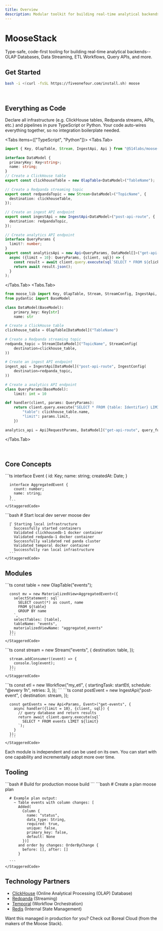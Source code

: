 ```yaml
---
title: Overview
description: Modular toolkit for building real-time analytical backends
---
```



# MooseStack

<div className="flex items-center gap-4 my-8 flex-wrap">
  <IconBadge Icon={PathConfig.quickstart.icon} label="5 minute setup" variant="moose" />
  <IconBadge Icon={Database} label="Pre-integrated ClickHouse, Redpanda, Temporal" variant="moose" />
  <IconBadge Icon={Laptop} label="Hot-reload development" variant="moose" />
</div>

Type-safe, code-first tooling for building real-time analytical backends--OLAP Databases, Data Streaming, ETL Workflows, Query APIs, and more.

## Get Started
```bash filename="Install Moose" copy
bash -i <(curl -fsSL https://fiveonefour.com/install.sh) moose
```

<CTACards rows={3} columns={1}>
  <CTACard
    title="5-minute Quickstart"
    description="Start with a simple demo app to get a feel for Moose"
    ctaLink={PathConfig.quickstart.path}
    Icon={PathConfig.quickstart.icon}
    variant="default"
    orientation="horizontal"
  />
  <CTACard
    title="Start with your existing ClickHouse database"
    description="Works with your current data - zero migration required"
    ctaLink={PathConfig.fromClickhouse.path}
    Icon={PathConfig.fromClickhouse.icon}
    variant="default"
    orientation="horizontal"
  />
  <CTACard
    title="Bootstrap with a Reference Application"
    description="Start with a reference application for integrating Moose with complex microservices architectures"
    ctaLink="https://github.com/514-labs/area-code"
    Icon={Github}
    variant="default"
    orientation="horizontal"
  />
</CTACards>

<br />

## Everything as Code

Declare all infrastructure (e.g. ClickHouse tables, Redpanda streams, APIs, etc.) and pipelines in pure TypeScript or Python. Your code auto-wires everything together, so no integration boilerplate needed.

<Tabs items={["TypeScript", "Python"]}>
<Tabs.Tab>
```ts filename="Complete Analytical Backend in 1 TS file" copy
import { Key, OlapTable, Stream, IngestApi, Api } from "@514labs/moose-lib";
 
interface DataModel {
  primaryKey: Key<string>;
  name: string;
}
// Create a ClickHouse table
export const clickhouseTable = new OlapTable<DataModel>("TableName");
 
// Create a Redpanda streaming topic
export const redpandaTopic = new Stream<DataModel>("TopicName", {
  destination: clickhouseTable,
});
 
// Create an ingest API endpoint
export const ingestApi = new IngestApi<DataModel>("post-api-route", {
  destination: redpandaTopic,
});
 
// Create analytics API endpoint
interface QueryParams {
  limit?: number;
}
export const analyticsApi = new Api<QueryParams, DataModel[]>("get-api-route", 
  async ({limit = 10}: QueryParams, {client, sql}) => {
    const result = await client.query.execute(sql`SELECT * FROM ${clickhouseTable} LIMIT ${limit}`);
    return await result.json();
  }
);
```
</Tabs.Tab>
<Tabs.Tab>
```python filename="Complete Analytical Backend in 1 Python file" copy
from moose_lib import Key, OlapTable, Stream, StreamConfig, IngestApi, IngestApiConfig, Api
from pydantic import BaseModel
 
class DataModel(BaseModel):
    primary_key: Key[str]
    name: str
 
# Create a ClickHouse table
clickhouse_table = OlapTable[DataModel]("TableName")
 
# Create a Redpanda streaming topic
redpanda_topic = Stream[DataModel]("TopicName", StreamConfig(
    destination=clickhouse_table,
))
 
# Create an ingest API endpoint
ingest_api = IngestApi[DataModel]("post-api-route", IngestConfig(
    destination=redpanda_topic,
))
 
# Create a analytics API endpoint
class QueryParams(BaseModel):
    limit: int = 10
 
def handler(client, params: QueryParams):
    return client.query.execute("SELECT * FROM {table: Identifier} LIMIT {limit: Int32}", {
        "table": clickhouse_table.name,
        "limit": params.limit,
    })
 
analytics_api = Api[RequestParams, DataModel]("get-api-route", query_function=handler)
``` 
</Tabs.Tab>
</Tabs>

<br />

## Core Concepts

<StaggeredCards>
<StaggeredCard>
 <StaggeredContent
      title="Data Modeling"
      description="Model all of your infrastructure in native TypeScript or Python. Share the same types across all components."
      cta={{
        label: "Learn more",
        href: PathConfig.dataModeling.path,
        variant: "outline",
      }}
    />
    <StaggeredCode>
      ```ts
      interface Event {
        id: Key<string>;
        name: string;
        createdAt: Date;
      }

      interface AggregatedEvent {
        count: number;
        name: string;
      }
      ```
    </StaggeredCode>
  </StaggeredCard>

  <StaggeredCard className="border-t">
    <StaggeredContent
      title="Local Development Environment"
      description="Run your entire analytical backend on your laptop, hot reloading schema migrations as you work."
      cta={{
        label: "Learn more",
        href: PathConfig.localDev.path,
        variant: "outline",
      }}
    />
    <StaggeredCode>
      ```bash
      # Start local dev server
      moose dev

      ⡏ Starting local infrastructure
        Successfully started containers
        Validated clickhousedb-1 docker container
        Validated redpanda-1 docker container
        Successfully validated red panda cluster
        Validated temporal docker container
        Successfully ran local infrastructure
      ```
    </StaggeredCode>
  </StaggeredCard>
</StaggeredCards>


## Modules
<StaggeredCards>
  
  <StaggeredCard className="border-t">
    <StaggeredContent
      isMooseModule={true}
      title="OLAP"
      description="Store and query data with ClickHouse's columnar engine—100x faster than traditional databases for analytics. Manage tables, materialized views, and data migrations in code."
      cta={{
        label: "Learn more",
        href: PathConfig.olap.path,
        variant: "outline",
      }}
    />
    <StaggeredCode>
      ```ts
      const table = new OlapTable<Event>("events");

      const mv = new MaterializedView<AggregatedEvent>({
        selectStatement: sql`
          SELECT count(*) as count, name
          FROM ${table}
          GROUP BY name
        `,
        selectTables: [table],
        tableName: "events",
        materializedViewName: "aggregated_events"
      });
      ```
    </StaggeredCode>
  </StaggeredCard>

  <StaggeredCard className="border-t">
    <StaggeredContent
      isMooseModule={true}
      title="Streaming"
      description="Build real-time data pipelines with Kafka/Redpanda streams and transformations in code."
      cta={{
        label: "Learn more",
        href: PathConfig.streaming.path,
        variant: "outline",
      }}
    />
    <StaggeredCode>
      ```ts
      const stream = new Stream<Event>("events", {
        destination: table,
      });

      stream.addConsumer((event) => {
        console.log(event);
      });
      ```
    </StaggeredCode>
  </StaggeredCard>

  <StaggeredCard className="border-t">
    <StaggeredContent
      isMooseModule={true}
      title="Workflows"
      description="Build ETL pipelines and task orchestration with in-memory workflow code."
      cta={{
        label: "Learn more",
        href: PathConfig.workflows.path,
        variant: "outline",
      }}
    />
    <StaggeredCode>
      ```ts
      const etl = new Workflow("my_etl", {
        startingTask: startEtl,
        schedule: "@every 1h",
        retries: 3,
      });
      ```
    </StaggeredCode>
  </StaggeredCard>


  <StaggeredCard className="border-t">
    <StaggeredContent
      isMooseModule={true}
      title="APIs"
      description="Type-safe ingestion and query endpoints with auto-generated OpenAPI docs."
      cta={{
        label: "Learn more",
        href: PathConfig.apis.path,
        variant: "outline",
      }}
    />
    <StaggeredCode>
      ```ts
      const postEvent = new IngestApi<Event>("post-event", {
        destination: stream,
      });
     
      const getEvents = new Api<Params, Event>("get-events", {
        async handler({limit = 10}, {client, sql}) {
          // query database and return results
          return await client.query.execute(sql`
            SELECT * FROM events LIMIT ${limit}
          `);
        }
      });
      ```
    </StaggeredCode>
  </StaggeredCard>

</StaggeredCards>


<Callout title="Modular Design" type="info" icon={Info}>
Each module is independent and can be used on its own. You can start with one capability and incrementally adopt more over time. 
</Callout>


## Tooling

<StaggeredCards>
  <StaggeredCard className="border-t">
    <StaggeredContent
      isMooseModule={true}
      title="Build"
      description="Easily package up your application for deploying to production."
      cta={{
        label: "Learn more",
        href: PathConfig.deploying.path,
        variant: "outline",
      }}
    />
    <StaggeredCode>
      ```bash
      # Build for production
      moose build
      ```
    </StaggeredCode>
  </StaggeredCard>
  <StaggeredCard className="border-t">
    <StaggeredContent
      isMooseModule={true}
      title="Migrate"
      description="Preview and validate infrastructure changes before deployment with detailed schema diffs, migration planning, and rollback capabilities."
      cta={{
        label: "Learn more",
        href: PathConfig.migrate.path,
        variant: "outline",
      }}
    />
    <StaggeredCode>
      ```bash
      # Create a plan
      moose plan

      # Example plan output:
        ~ Table events with column changes: [
          Added(
            Column { 
              name: "status", 
              data_type: String,
              required: true, 
              unique: false, 
              primary_key: false, 
              default: None 
            })] 
          and order by changes: OrderByChange { 
            before: [], after: [] 
          }
      
      ```
    </StaggeredCode>
  </StaggeredCard>

</StaggeredCards>


## Technology Partners

- [ClickHouse](https://clickhouse.com/) (Online Analytical Processing (OLAP) Database)
- [Redpanda](https://redpanda.com/) (Streaming)
- [Temporal](https://temporal.io/) (Workflow Orchestration)
- [Redis](https://redis.io/) (Internal State Management) 

<Callout type="info" title="Managed Moose in Production" href="https://www.fiveonefour.com/boreal" ctaLabel="Boreal Cloud" compact>
Want this managed in production for you? Check out Boreal Cloud (from the makers of the Moose Stack).
</Callout>

